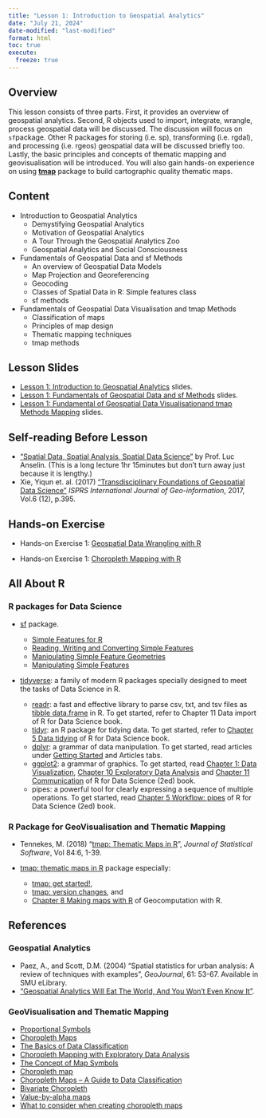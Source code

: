 ```yaml
---
title: "Lesson 1: Introduction to Geospatial Analytics"
date: "July 21, 2024"
date-modified: "last-modified"
format: html
toc: true
execute: 
  freeze: true
---
```


## Overview

This lesson consists of three parts. First, it provides an overview of geospatial analytics. Second, R objects used to import, integrate, wrangle, process geospatial data will be discussed. The discussion will focus on `sf`package. Other R packages for storing (i.e. sp), transforming (i.e. rgdal), and processing (i.e. rgeos) geospatial data will be discussed briefly too. Lastly, the basic principles and concepts of thematic mapping and geovisualisation will be introduced. You will also gain hands-on experience on using [**tmap**](https://r-tmap.github.io/tmap/) package to build cartographic quality thematic maps.

## Content

-   Introduction to Geospatial Analytics
    -   Demystifying Geospatial Analytics
    -   Motivation of Geospatial Analytics
    -   A Tour Through the Geospatial Analytics Zoo
    -   Geospatial Analytics and Social Consciousness
-   Fundamentals of Geospatial Data and sf Methods
    -   An overview of Geospatial Data Models
    -   Map Projection and Georeferencing
    -   Geocoding
    -   Classes of Spatial Data in R: Simple features class
    -   sf methods
-   Fundamentals of Geospatial Data Visualisation and tmap Methods
    -   Classification of maps
    -   Principles of map design
    -   Thematic mapping techniques
    -   tmap methods

## Lesson Slides

-   [Lesson 1: Introduction to Geospatial Analytics](..\lesson\Lesson01\Lesson01-Introduction_to_GAA.html) slides.
-   [Lesson 1: Fundamentals of Geospatial Data and sf Methods](..\lesson\Lesson01\Lesson01-Geospatial_data.html) slides.
-   [Lesson 1: Fundamental of Geospatial Data Visualisationand tmap Methods Mapping](..\lesson\Lesson01\Lesson01-GeoVis.html) slides.

## Self-reading Before Lesson

-   ["Spatial Data, Spatial Analysis, Spatial Data Science"](https://www.youtube.com/watch?v=MmCYeJ27DsA) by Prof. Luc Anselin. (This is a long lecture 1hr 15minutes but don't turn away just because it is lengthy.)
-   Xie, Yiqun et. al. (2017) ["Transdisciplinary Foundations of Geospatial Data Science"](https://www.mdpi.com/2220-9964/6/12/395) *ISPRS International Journal of Geo-information*, 2017, Vol.6 (12), p.395.

## Hands-on Exercise

-   Hands-on Exercise 1: [Geospatial Data Wrangling with R](https://r4gdsa.netlify.app/chap01.html)

-   Hands-on Exercise 1: [Choropleth Mapping with R](https://r4gdsa.netlify.app/chap02.html)

## All About R

### R packages for Data Science

-   [sf](https://r-spatial.github.io/sf/) package.

    -   [Simple Features for R](https://r-spatial.github.io/sf/articles/sf1.html)
    -   [Reading, Writing and Converting Simple Features](https://r-spatial.github.io/sf/articles/sf2.html)
    -   [Manipulating Simple Feature Geometries](https://r-spatial.github.io/sf/articles/sf3.html)
    -   [Manipulating Simple Features](https://r-spatial.github.io/sf/articles/sf4.html)

-   [tidyverse](https://www.tidyverse.org/): a family of modern R packages specially designed to meet the tasks of Data Science in R.

    -   [readr](https://readr.tidyverse.org/): a fast and effective library to parse csv, txt, and tsv files as [tibble data.frame](https://r4ds.had.co.nz/tibbles.html) in R. To get started, refer to Chapter 11 Data import of R for Data Science book.\
    -   [tidyr](https://tidyr.tidyverse.org/): an R package for tidying data. To get started, refer to [Chapter 5 Data tidying](https://r4ds.hadley.nz/data-tidy) of R for Data Science book.\
    -   [dplyr](https://dplyr.tidyverse.org/): a grammar of data manipulation. To get started, read articles under [Getting Started](https://dplyr.tidyverse.org/articles/dplyr.html) and Articles tabs.
    -   [ggplot2](https://ggplot2.tidyverse.org/): a grammar of graphics. To get started, read [Chapter 1: Data Visualization](https://r4ds.hadley.nz/data-visualize), [Chapter 10 Exploratory Data Analysis](https://r4ds.hadley.nz/eda) and [Chapter 11 Communication](https://r4ds.hadley.nz/communication) of R for Data Science (2ed) book.
    -   pipes: a powerful tool for clearly expressing a sequence of multiple operations. To get started, read [Chapter 5 Workflow: pipes](https://r4ds.had.co.nz/pipes.html) of R for Data Science (2ed) book.

### R Package for GeoVisualisation and Thematic Mapping

-   Tennekes, M. (2018) "[tmap: Thematic Maps in R](https://www.jstatsoft.org/article/view/v084i06)", *Journal of Statistical Software*, Vol 84:6, 1-39.

-   [tmap: thematic maps in R](https://r-tmap.github.io/tmap/) package especially:

    -   [tmap: get started!](https://cran.r-project.org/web/packages/tmap/vignettes/tmap-getstarted.html),
    -   [tmap: version changes](https://cran.r-project.org/web/packages/tmap/vignettes/tmap-changes.html), and
    -   [Chapter 8 Making maps with R](https://geocompr.robinlovelace.net/adv-map.html) of Geocomputation with R.

## References

### Geospatial Analytics

-   Paez, A., and Scott, D.M. (2004) "Spatial statistics for urban analysis: A review of techniques with examples", *GeoJournal*, 61: 53-67. Available in SMU eLibrary.
-   ["Geospatial Analytics Will Eat The World, And You Won't Even Know It"](https://www.forbes.com/sites/forbestechcouncil/2018/07/16/geospatial-analytics-will-eat-the-world-and-you-wont-even-know-it/#31f961db726a).

### GeoVisualisation and Thematic Mapping

-   [Proportional Symbols](https://www.axismaps.com/guide/univariate/proportional-symbols/)
-   [Choropleth Maps](https://en.wikipedia.org/wiki/Choropleth_map%20Choropleth%20map)
-   [The Basics of Data Classification](https://www.axismaps.com/guide/data/data-classification/)
-   [Choropleth Mapping with Exploratory Data Analysis](https://www.directionsmag.com/article/3363)
-   [The Concept of Map Symbols](https://www.yaaka.cc/unit/the-concept-of-map-symbols/)
-   [Choropleth map](https://en.wikipedia.org/wiki/Choropleth_map)
-   [Choropleth Maps -- A Guide to Data Classification](https://gisgeography.com/choropleth-maps-data-classification/)
-   [Bivariate Choropleth](https://www.axismaps.com/guide/multivariate/bivariate-choropleth/)
-   [Value-by-alpha maps](http://andywoodruff.com/blog/value-by-alpha-maps/)
-   [What to consider when creating choropleth maps](https://blog.datawrapper.de/choroplethmaps/)
